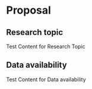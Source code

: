 # Proposal

## Research topic
Test Content for Research Topic

## Data availability
Test Content for Data availability

